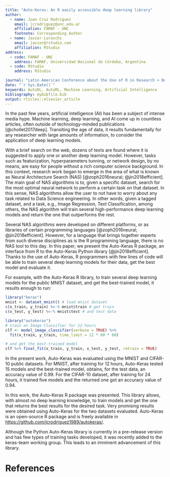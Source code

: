 ```yaml
---
title: "Auto-Keras: An R easily accessible deep learning library"
author:
  - name: Juan Cruz Rodriguez
    email: jcrodriguez@unc.edu.ar
    affiliation: FAMAF - UNC
    footnote: Corresponding Author
  - name: Javier Luraschi
    email: javier@rstudio.com
    affiliation: RStudio
address:
  - code: FAMAF - UNC
    address: FAMAF, Universidad Nacional de Córdoba, Argentina
  - code: RStudio
    address: RStudio

journal: "Latin American Conference about the Use of R in Research + Development"
date: "`r Sys.Date()`"
keywords: AutoDL, AutoML, Machine Learning, Artificial Intelligence
bibliography: mybibfile.bib
output: rticles::elsevier_article
---
```


In the past few years, artificial intelligence (AI) has been a subject of intense media hype. Machine learning, deep learning, and AI come up in countless articles, often outside of technology-minded publications [@chollet2017deep]. Transiting the age of data, it results fundamentally for any researcher with large amounts of information, to consider the application of deep learning models.

With a brief search on the web, dozens of texts are found where it is suggested to apply one or another deep learning model. However, tasks such as featurization, hyperparameters tunning, or network design, by no means, are easy for people without a rich computer science background. In this context, research work began to emerge in the area of what is known as Neural Architecture Search (NAS) [@zoph2016neural; @jin2018efficient]. The main goal of NAS algorithms is to, given a specific dataset, search for the most optimal neural network to perform a certain task on that dataset. In this sense, NAS algorithms allow the user to not have to worry about any task related to Data Science engineering. In other words, given a tagged dataset, and a task, e.g., Image Regression, Text Classification, among others, the NAS algorithm will train several high-performance deep learning models and return the one that outperforms the rest.

Several NAS algorithms were developed on different platforms, or as libraries of certain programming languages [@zoph2016neural; @jin2018efficient]. However, for a language that brings together experts from such diverse disciplines as is the R programming language, there is no NAS tool to this day. In this paper, we present the Auto-Keras R package, an interface from R to the Auto-Keras Python library [@jin2018efficient]. Thanks to the use of Auto-Keras, R programmers with few lines of code will be able to train several deep learning models for their data, get the best model and evaluate it.

For example, with the Auto-Keras R library, to train several deep learning models for the public MNIST dataset, and get the best-trained model, it results enough to run:

```r
library("keras")
mnist <- dataset_mnist() # load mnist dataset
c(x_train, y_train) %<-% mnist$train # get train
c(x_test, y_test) %<-% mnist$test # and test data

library("autokeras")
# train an Image Classifier for 12 hours
clf <- model_image_classifier(verbose = TRUE) %>%
  fit(x_train, y_train, time_limit = 12 * 60 * 60)

# and get the best-trained model
clf %>% final_fit(x_train, y_train, x_test, y_test, retrain = TRUE)
```

In the present work, Auto-Keras was evaluated using the MNIST and CIFAR-10 public datasets. For MNIST, after training for 12 hours, Auto-Keras tested 15 models and the best-trained model, obtains, for the test data, an accuracy value of 0.99. For the CIFAR-10 dataset, after training for 24 hours, it trained five models and the returned one got an accuracy value of 0.94.

In this work, the Auto-Keras R package was presented. This library allows, with almost no deep learning knowledge, to train models and get the one that returns the best results for the desired task. Very promising results were obtained using Auto-Keras for the two datasets evaluated. Auto-Keras is an open-source R package and is freely available in [https://github.com/jcrodriguez1989/autokeras/](https://github.com/jcrodriguez1989/autokeras/).

Although the Python Auto-Keras library is currently in a pre-release version and has few types of training tasks developed, it was recently added to the keras-team working group. This leads to an imminent advancement of this library.

References {#references .unnumbered}
==========
